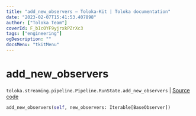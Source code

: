 ```yaml
---
title: "add_new_observers — Toloka-Kit | Toloka documentation"
date: "2023-02-07T15:41:53.407898"
author: ["Toloka Team"]
coverId: F_bIcOYF9yjrxkPZrXc3
tags: ["engineering"]
ogDescription: ""
docsMenu: "tkitMenu"
---
```


# add_new_observers
`toloka.streaming.pipeline.Pipeline.RunState.add_new_observers` | [Source code](https://github.com/Toloka/toloka-kit/blob/v1.1.3/src/streaming/pipeline.py#L269)

```python
add_new_observers(self, new_observers: Iterable[BaseObserver])
```